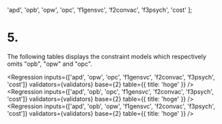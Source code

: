 
  'apd',
  'opb',
  'opw',
  'opc',
  'f1gensvc',
  'f2convac',
  'f3psych',
  'cost'
];

# 5.

The following tables displays the constraint models which respectively omits "opb", "opw" and "opc".

<Regression
  inputs={['apd', 'opw', 'opc', 'f1gensvc', 'f2convac', 'f3psych', 'cost']}
  validators={validators}
  base={2}
  table={{ title: 'hoge' }}
/>
<Regression
  inputs={['apd', 'opb', 'opc', 'f1gensvc', 'f2convac', 'f3psych', 'cost']}
  validators={validators}
  base={2}
  table={{ title: 'hoge' }}
/>
<Regression
  inputs={['apd', 'opb', 'opw', 'f1gensvc', 'f2convac', 'f3psych', 'cost']}
  validators={validators}
  base={2}
  table={{ title: 'hoge' }}
/>
